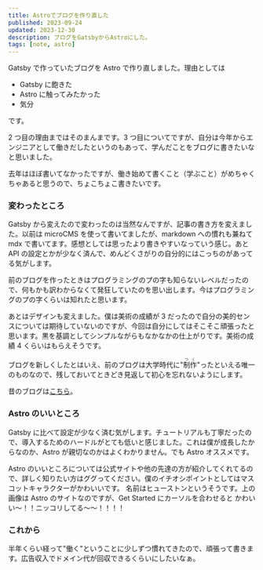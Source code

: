 ```yaml
---
title: Astroでブログを作り直した
published: 2023-09-24
updated: 2023-12-30
description: ブログをGatsbyからAstroにした。
tags: [note, astro]
---
```



Gatsby で作っていたブログを Astro で作り直しました。理由としては

- Gatsby に飽きた
- Astro に触ってみたかった
- 気分

です。

2 つ目の理由まではそのまんまです。3 つ目についてですが、自分は今年からエンジニアとして働きだしたというのもあって、学んだことをブログに書きたいなと思いました。

去年はほぼ書いてなかったですが、働き始めて書くこと（学ぶこと）がめちゃくちゃあると思うので、ちょこちょこ書きたいです。

### 変わったところ

Gatsby から変えたので変わったのは当然なんですが、記事の書き方を変えました。以前は microCMS を使って書いてましたが、markdown への慣れも兼ねて mdx で書いてます。感想としては思ったより書きやすいなっていう感じ。あと API の設定とかが少なく済んで、めんどくさがりの自分的にはこっちのがあってる気がします。

前のブログを作ったときはプログラミングのプの字も知らないレベルだったので、何もかも訳わからなくて発狂していたのを思い出します。今はプログラミングのプの字くらいは知れたと思います。

あとはデザインも変えました。僕は美術の成績が 3 だったので自分の美的センスについては期待していないのですが、今回は自分にしてはそこそこ頑張ったと思います。黒を基調としてシンプルながらもなかなかの仕上がりです。美術の成績 4 くらいはもらえそうです。

ブログを新しくしたとはいえ、前のブログは大学時代に"<ruby>制作<rp>（</rp><rt>つく</rt><rp>）</rp></ruby>"ったといえる唯一のものなので、残しておいてときどき見返して初心を忘れないようにします。

昔のブログは[こちら](https://tenpa.netlify.app/)。

### Astro のいいところ
Gatsby に比べて設定が少なく済む気がします。チュートリアルも丁寧だったので、導入するためのハードルがとても低いと感じました。これは僕が成長したからなのか、Astro が親切なのかはよくわかりません。でも Astro オススメです。

Astro のいいところについては公式サイトや他の先達の方が紹介してくれてるので、詳しく知りたい方はググってください。僕のイチオシポイントとしてはマスコットキャラクターがかわいいです。
<ImageWrapper
  src={houston}
  alt="Astroのマスコット、ヒューストン"
  quality="40"
/>
名前はヒューストンというそうです。上の画像は Astro のサイトなのですが、Get Started にカーソルを合わせると
<ImageWrapper src={smileHouston} alt="ニッコリヒューストン" quality="40" />
かわいい～！！ニッコリしてる～～！！！！

### これから

半年くらい経って"働く"ということに少しずつ慣れてきたので、頑張って書きます。広告収入でドメイン代が回収できるくらいにしたいなぁ。
